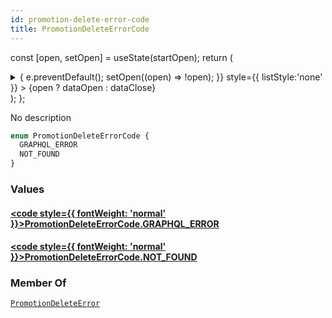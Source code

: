 ```yaml
---
id: promotion-delete-error-code
title: PromotionDeleteErrorCode
---
```






const [open, setOpen] = useState(startOpen);
return (
<details {...(open ? { open: true } : {})} className="details" style={{ border:'none', boxShadow:'none', background:'var(--ifm-background-color)' }}>
<summary
onClick={(e) => {
e.preventDefault();
setOpen((open) => !open);
}}
style={{ listStyle:'none' }} >
{open ? dataOpen : dataClose}
</summary>
{open && children}
</details>
);
};

No description

```graphql
enum PromotionDeleteErrorCode {
  GRAPHQL_ERROR
  NOT_FOUND
}
```

### Values

#### [<code style={{ fontWeight: 'normal' }}>PromotionDeleteErrorCode.<b>GRAPHQL_ERROR</b></code>](#)

#### [<code style={{ fontWeight: 'normal' }}>PromotionDeleteErrorCode.<b>NOT_FOUND</b></code>](#)

### Member Of

[`PromotionDeleteError`](../../../api-reference/miscellaneous/objects/promotion-delete-error.mdx) <Badge class="badge badge--secondary" text="object"/>
